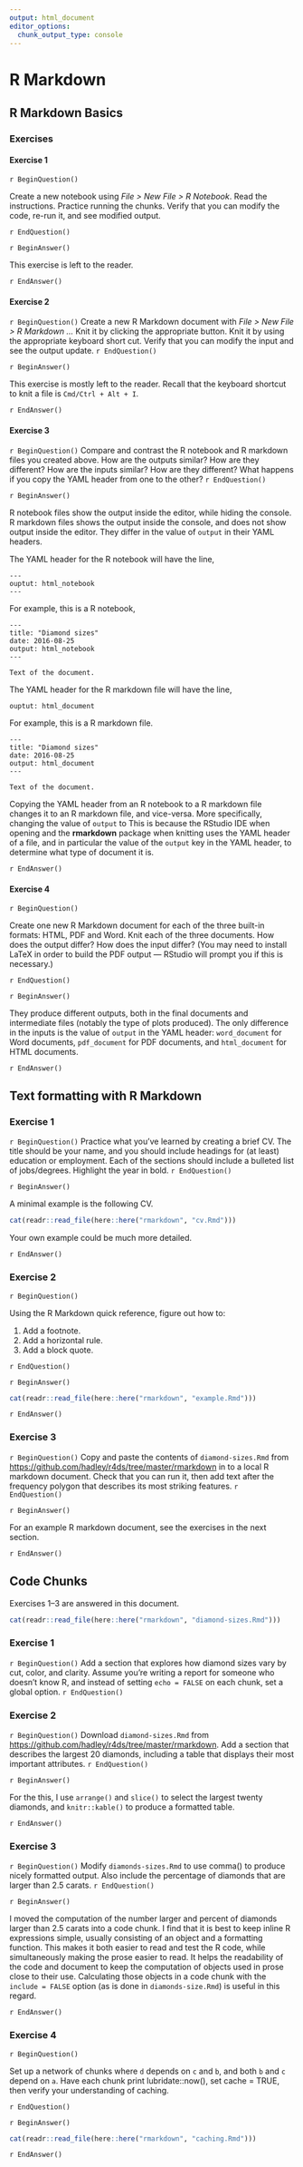 ```yaml
---
output: html_document
editor_options:
  chunk_output_type: console
---
```


# R Markdown

## R Markdown Basics

### Exercises

#### Exercise 1 {.exercise}

`r BeginQuestion()`

Create a new notebook using *File > New File > R Notebook*. Read the instructions. Practice running the chunks. Verify that you can modify the code, re-run it, and see modified output.

`r EndQuestion()`

`r BeginAnswer()`

This exercise is left to the reader.

`r EndAnswer()`

#### Exercise 2 {.exercise}

`r BeginQuestion()`
Create a new R Markdown document with *File > New File > R Markdown ...* Knit it by clicking the appropriate button. Knit it by using the appropriate keyboard short cut. Verify that you can modify the input and see the output update.
`r EndQuestion()`

`r BeginAnswer()`

This exercise is mostly left to the reader.
Recall that the keyboard shortcut to knit a file is `Cmd/Ctrl + Alt + I`.

`r EndAnswer()`

#### Exercise 3 {.exercise}

`r BeginQuestion()`
Compare and contrast the R notebook and R markdown files you created above. How are the outputs similar? How are they different? How are the inputs similar? How are they different? What happens if you copy the YAML header from one to the other?
`r EndQuestion()`

`r BeginAnswer()`

R notebook files show the output inside the editor, while hiding the console. R markdown files shows the output inside the console, and does not show output inside the editor.
They differ in the value of `output` in their YAML headers.

The YAML header for the R notebook will have the line,
```
---
ouptut: html_notebook
---
```
For example, this is a R notebook,
```
---
title: "Diamond sizes"
date: 2016-08-25
output: html_notebook
---

Text of the document.
```

The YAML header for the R markdown file will have the line,
```
ouptut: html_document
```
For example, this is a R markdown file.
```
---
title: "Diamond sizes"
date: 2016-08-25
output: html_document
---

Text of the document.
```

Copying the YAML header from an R notebook to a R markdown file changes it to an R markdown file, and vice-versa.
More specifically, changing the value of `output` to
This is because the RStudio IDE when opening and the **rmarkdown** package when knitting uses the YAML header of a file, and in particular the
value of the `output` key in the YAML header, to determine what type of document it is.

`r EndAnswer()`

#### Exercise 4 {.exercise}

`r BeginQuestion()`

Create one new R Markdown document for each of the three built-in formats:
HTML, PDF and Word. Knit each of the three documents. How does the output
differ? How does the input differ? (You may need to install LaTeX in order to
build the PDF output — RStudio will prompt you if this is necessary.)

`r EndQuestion()`

`r BeginAnswer()`

They produce different outputs, both in the final documents and intermediate
files (notably the type of plots produced). The only difference in the inputs
is the value of `output` in the YAML header: `word_document` for Word
documents, `pdf_document` for PDF documents, and `html_document` for HTML
documents.

`r EndAnswer()`

## Text formatting with R Markdown

### Exercise 1 {.exercise}

`r BeginQuestion()`
Practice what you’ve learned by creating a brief CV. The title should be your name, and you should include headings for (at least) education or employment. Each of the sections should include a bulleted list of jobs/degrees. Highlight the year in bold.
`r EndQuestion()`

`r BeginAnswer()`

A minimal example is the following CV.
```r
cat(readr::read_file(here::here("rmarkdown", "cv.Rmd")))
```

Your own example could be much more detailed.

`r EndAnswer()`

### Exercise 2 {.exercise}

`r BeginQuestion()`

Using the R Markdown quick reference, figure out how to:

1.  Add a footnote.
1.  Add a horizontal rule.
1.  Add a block quote.

`r EndQuestion()`

`r BeginAnswer()`

```r
cat(readr::read_file(here::here("rmarkdown", "example.Rmd")))
```

`r EndAnswer()`

### Exercise 3 {.exercise}

`r BeginQuestion()`
Copy and paste the contents of `diamond-sizes.Rmd` from <https://github.com/hadley/r4ds/tree/master/rmarkdown> in to a local R markdown document. Check that you can run it, then add text after the frequency polygon that describes its most striking features.
`r EndQuestion()`

`r BeginAnswer()`

For an example R markdown document, see the exercises in the next section.

`r EndAnswer()`

## Code Chunks

Exercises 1--3 are answered in this document.

```r
cat(readr::read_file(here::here("rmarkdown", "diamond-sizes.Rmd")))
```

### Exercise 1 {.exercise}

`r BeginQuestion()`
Add a section that explores how diamond sizes vary by cut, color, and clarity. Assume you’re writing a report for someone who doesn’t know R, and instead of setting `echo = FALSE` on each chunk, set a global option.
`r EndQuestion()`

### Exercise 2 {.exercise}

`r BeginQuestion()`
Download `diamond-sizes.Rmd` from <https://github.com/hadley/r4ds/tree/master/rmarkdown>. Add a section that describes the largest 20 diamonds, including a table that displays their most important attributes.
`r EndQuestion()`

`r BeginAnswer()`

For the this, I use `arrange()` and `slice()` to select the largest twenty diamonds, and `knitr::kable()` to produce a formatted table.

`r EndAnswer()`

### Exercise 3 {.exercise}

`r BeginQuestion()`
Modify `diamonds-sizes.Rmd` to use comma() to produce nicely formatted output. Also include the percentage of diamonds that are larger than 2.5 carats.
`r EndQuestion()`

`r BeginAnswer()`

I moved the computation of the number larger and percent of diamonds larger than 2.5 carats into a code chunk.
I find that it is best to keep inline R expressions simple, usually consisting of an object and a formatting function.
This makes it both easier to read and test the R code, while simultaneously making the prose easier to read.
It helps the readability of the code and document to keep the computation of objects used in prose close to their use.
Calculating those objects in a code chunk with the `include = FALSE` option (as is done in `diamonds-size.Rmd`) is useful in this regard.

`r EndAnswer()`

### Exercise 4 {.exercise}

`r BeginQuestion()`

Set up a network of chunks where `d` depends on `c` and `b`, and both `b` and `c` depend on `a`. Have each chunk print lubridate::now(), set cache = TRUE, then verify your understanding of caching.

`r EndQuestion()`

`r BeginAnswer()`

```r
cat(readr::read_file(here::here("rmarkdown", "caching.Rmd")))
```

`r EndAnswer()`
